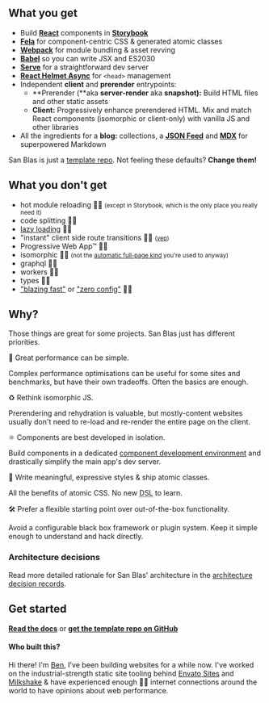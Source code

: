
## What you get

- Build **[React](https://reactjs.org/)** components in **[Storybook](https://storybook.js.org/)**
- **[Fela](http://fela.js.org/)** for component-centric CSS & generated atomic classes
- **[Webpack](https://webpack.js.org/)** for module bundling & asset revving
- **[Babel](https://babeljs.io/)** so you can write JSX and ES2030
- **[Serve](https://github.com/zeit/serve)** for a straightforward dev server
- **[React Helmet Async](https://github.com/staylor/react-helmet-async/)** for `<head>` management
- Independent **client** and **prerender** entrypoints:
  - **Prerender (**aka **server-render** aka **snapshot):** Build HTML files and other static assets
  - **Client:** Progressively enhance prerendered HTML. Mix and match React components (isomorphic or client-only) with vanilla JS and other libraries
- All the ingredients for a **blog:** collections, a **[JSON Feed](https://jsonfeed.org/)** and **[MDX](https://mdxjs.com/)** for superpowered Markdown

San Blas is just a [template repo](https://github.blog/2019-06-06-generate-new-repositories-with-repository-templates/). Not feeling these defaults? **Change them!**

## What you don't get

- hot module reloading 🙅‍♀️ <small>(except in Storybook, which is the only place you really need it)</small>
- code splitting 🙅‍♀️
- [lazy loading](https://www.bensmithett.com/an-argument-against-lazy-loading/) 🙅‍♀️
- "instant" client side route transitions 🙅‍♀️ <small>([yep](https://twitter.com/ryanflorence/status/1186515553285857280))</small>
- Progressive Web App™ 🙅‍♀️
- isomorphic 🙅‍♀️ <small>(not the [automatic full-page kind](https://github.com/bensmithett/sanblas/blob/docs/decisions/003_dont_default_to_full_page_isomophic_react.md) you're used to anyway)</small>
- graphql 🙅‍♀️
- workers 🙅‍♀️
- types 🙅‍♀️
- ["blazing fast"](https://github.com/search?q=blazing+fast) or ["zero config"](https://github.com/search?q=zero+config) 🙅‍♀️

## Why?

Those things are great for some projects. San Blas just has different priorities.

<Feature>🚀 Great performance can be simple.</Feature>

Complex performance optimisations can be useful for some sites and benchmarks, but have their own tradeoffs. Often the basics are enough.

<Feature>♻️ Rethink isomorphic JS.</Feature>

Prerendering and rehydration is valuable, but mostly-content websites usually don't need to re-load and re-render the entire page on the client.

<Feature>⚛️ Components are best developed in isolation.</Feature>

Build components in a dedicated [component development environment](https://storybook.js.org/) and drastically simplify the main app's dev server.

<Feature>🧬 Write meaningful, expressive styles & ship atomic classes.</Feature>

All the benefits of atomic CSS. No new <abbr title='Domain Specific Language'>DSL</abbr> to learn.

<Feature>🛠 Prefer a flexible starting point over out-of-the-box functionality.</Feature>

Avoid a configurable black box framework or plugin system. Keep it simple enough to understand and hack directly.

### Architecture decisions

Read more detailed rationale for San Blas' architecture in the [architecture decision records](https://github.com/bensmithett/sanblas/tree/docs/decisions).

## Get started

[**Read the docs**](/docs) or [**get the template repo on GitHub**](https://github.com/bensmithett/sanblas)

#### Who built this?

Hi there! I'm [Ben](https://www.bensmithett.com/), I've been building websites for a while now. I've worked on the industrial-strength static site tooling behind [Envato Sites](https://sites.envato.com/) and [Milkshake](https://milkshake.app/) & have experienced enough 💩🐌 internet connections around the world to have opinions about web performance.
